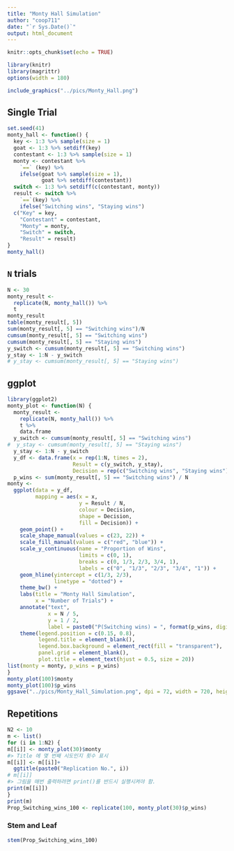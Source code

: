 ```yaml
---
title: "Monty Hall Simulation"
author: "coop711"
date: "`r Sys.Date()`"
output: html_document
---
```


```r
knitr::opts_chunk$set(echo = TRUE)
```

```r
library(knitr)
library(magrittr)
options(width = 180)
```

```r
include_graphics("../pics/Monty_Hall.png")
```

<P style = "page-break-before:always">

## Single Trial

```r
set.seed(41)
monty_hall <- function() {
  key <- 1:3 %>% sample(size = 1)
  goat <- 1:3 %>% setdiff(key)
  contestant <- 1:3 %>% sample(size = 1)
  monty <- contestant %>%
    `==` (key) %>%
    ifelse(goat %>% sample(size = 1), 
           goat %>% setdiff(contestant))
  switch <- 1:3 %>% setdiff(c(contestant, monty))
  result <- switch %>% 
    `==`(key) %>%
    ifelse("Switching wins", "Staying wins") 
  c("Key" = key, 
    "Contestant" = contestant, 
    "Monty" = monty, 
    "Switch" = switch, 
    "Result" = result)
}
monty_hall()
```

<P style = "page-break-before:always">

## `N` trials

```r
N <- 30
monty_result <- 
  replicate(N, monty_hall()) %>% 
  t
monty_result
table(monty_result[, 5])
sum(monty_result[, 5] == "Switching wins")/N
cumsum(monty_result[, 5] == "Switching wins")
cumsum(monty_result[, 5] == "Staying wins")
y_switch <- cumsum(monty_result[, 5] == "Switching wins")
y_stay <- 1:N - y_switch
# y_stay <- cumsum(monty_result[, 5] == "Staying wins")
```

## ggplot

```r
library(ggplot2)
monty_plot <- function(N) {
  monty_result <- 
    replicate(N, monty_hall()) %>%
    t %>%
    data.frame
  y_switch <- cumsum(monty_result[, 5] == "Switching wins")
#  y_stay <- cumsum(monty_result[, 5] == "Staying wins")
  y_stay <- 1:N - y_switch
  y_df <- data.frame(x = rep(1:N, times = 2), 
                     Result = c(y_switch, y_stay), 
                     Decision = rep(c("Switching wins", "Staying wins"), each = N)) 
  p_wins <- sum(monty_result[, 5] == "Switching wins") / N
monty <-  
  ggplot(data = y_df, 
         mapping = aes(x = x, 
                       y = Result / N, 
                       colour = Decision,
                       shape = Decision,
                       fill = Decision)) +
    geom_point() +
    scale_shape_manual(values = c(23, 22)) +
    scale_fill_manual(values = c("red", "blue")) +
    scale_y_continuous(name = "Proportion of Wins", 
                       limits = c(0, 1),
                       breaks = c(0, 1/3, 2/3, 3/4, 1),
                       labels = c("0", "1/3", "2/3", "3/4", "1")) +
    geom_hline(yintercept = c(1/3, 2/3), 
               linetype = "dotted") +
    theme_bw() + 
    labs(title = "Monty Hall Simulation", 
         x = "Number of Trials") +
    annotate("text", 
             x = N / 5, 
             y = 1 / 2,
             label = paste0("P(Switching wins) = ", format(p_wins, digits = 2, nsmall = 2))) +
    theme(legend.position = c(0.15, 0.8),
          legend.title = element_blank(),
          legend.box.background = element_rect(fill = "transparent"),
          panel.grid = element_blank(),
          plot.title = element_text(hjust = 0.5, size = 20))
list(monty = monty, p_wins = p_wins)
}
monty_plot(100)$monty
monty_plot(100)$p_wins
ggsave("../pics/Monty_Hall_Simulation.png", dpi = 72, width = 720, height = 480, units = "px")
```

## Repetitions

```r
N2 <- 10
m <- list()
for (i in 1:N2) {
m[[i]] <- monty_plot(30)$monty
#> Title 에 몇 번째 시도인지 횟수 표시
m[[i]] <- m[[i]]+ 
  ggtitle(paste0("Replication No.", i))
# m[[i]]
#> 그림을 매번 출력하려면 print()를 반드시 실행시켜야 함.
print(m[[i]])
}
print(m)
Prop_Switching_wins_100 <- replicate(100, monty_plot(30)$p_wins)
```

### Stem and Leaf

```r
stem(Prop_Switching_wins_100)
```
